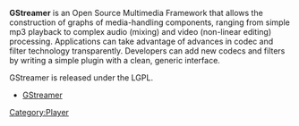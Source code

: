 {{wikipedia|GStreamer}}
{{open}}
'''GStreamer''' is an Open Source Multimedia Framework that allows the construction of graphs of media-handling components, ranging from simple mp3 playback to complex audio (mixing) and video (non-linear editing) processing. Applications can take advantage of advances in codec and filter technology transparently. Developers can add new codecs and filters by writing a simple plugin with a clean, generic interface.

GStreamer is released under the LGPL.

* [http://gstreamer.freedesktop.org/ GStreamer]

[[Category:Player]]